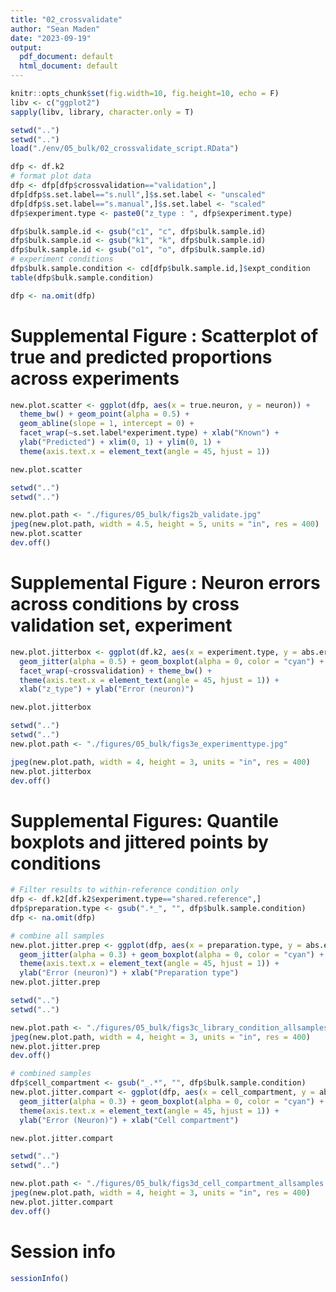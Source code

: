 ```yaml
---
title: "02_crossvalidate"
author: "Sean Maden"
date: "2023-09-19"
output:
  pdf_document: default
  html_document: default
---
```

```r
knitr::opts_chunk$set(fig.width=10, fig.height=10, echo = F)
libv <- c("ggplot2")
sapply(libv, library, character.only = T)
```

```r
setwd("..")
setwd("..")
load("./env/05_bulk/02_crossvalidate_script.RData")
```
 
```r

dfp <- df.k2
# format plot data
dfp <- dfp[dfp$crossvalidation=="validation",]
dfp[dfp$s.set.label=="s.null",]$s.set.label <- "unscaled"
dfp[dfp$s.set.label=="s.manual",]$s.set.label <- "scaled"
dfp$experiment.type <- paste0("z_type : ", dfp$experiment.type)

dfp$bulk.sample.id <- gsub("c1", "c", dfp$bulk.sample.id)
dfp$bulk.sample.id <- gsub("k1", "k", dfp$bulk.sample.id)
dfp$bulk.sample.id <- gsub("o1", "o", dfp$bulk.sample.id)
# experiment conditions
dfp$bulk.sample.condition <- cd[dfp$bulk.sample.id,]$expt_condition
table(dfp$bulk.sample.condition)

dfp <- na.omit(dfp)

```
 
# Supplemental Figure : Scatterplot of true and predicted proportions across experiments

```r

new.plot.scatter <- ggplot(dfp, aes(x = true.neuron, y = neuron)) + 
  theme_bw() + geom_point(alpha = 0.5) + 
  geom_abline(slope = 1, intercept = 0) + 
  facet_wrap(~s.set.label*experiment.type) + xlab("Known") + 
  ylab("Predicted") + xlim(0, 1) + ylim(0, 1) +
  theme(axis.text.x = element_text(angle = 45, hjust = 1))

new.plot.scatter

```

```r
setwd("..")
setwd("..")

new.plot.path <- "./figures/05_bulk/figs2b_validate.jpg"
jpeg(new.plot.path, width = 4.5, height = 5, units = "in", res = 400)
new.plot.scatter
dev.off()
```

# Supplemental Figure : Neuron errors across conditions by cross validation set, experiment

```r

new.plot.jitterbox <- ggplot(df.k2, aes(x = experiment.type, y = abs.error.neuron)) + 
  geom_jitter(alpha = 0.5) + geom_boxplot(alpha = 0, color = "cyan") +
  facet_wrap(~crossvalidation) + theme_bw() +
  theme(axis.text.x = element_text(angle = 45, hjust = 1)) +
  xlab("z_type") + ylab("Error (neuron)")

new.plot.jitterbox

```

```r
setwd("..")
setwd("..")
new.plot.path <- "./figures/05_bulk/figs3e_experimenttype.jpg"

jpeg(new.plot.path, width = 4, height = 3, units = "in", res = 400)
new.plot.jitterbox
dev.off()

```

# Supplemental Figures: Quantile boxplots and jittered points by conditions

```r

# Filter results to within-reference condition only
dfp <- df.k2[df.k2$experiment.type=="shared.reference",]
dfp$preparation.type <- gsub(".*_", "", dfp$bulk.sample.condition)
dfp <- na.omit(dfp)

```

```r
# combine all samples
new.plot.jitter.prep <- ggplot(dfp, aes(x = preparation.type, y = abs.error.neuron)) + 
  geom_jitter(alpha = 0.3) + geom_boxplot(alpha = 0, color = "cyan") + theme_bw() +
  theme(axis.text.x = element_text(angle = 45, hjust = 1)) +
  ylab("Error (neuron)") + xlab("Preparation type")
new.plot.jitter.prep

```

```r
setwd("..")
setwd("..")

new.plot.path <- "./figures/05_bulk/figs3c_library_condition_allsamples.jpg"
jpeg(new.plot.path, width = 4, height = 3, units = "in", res = 400)
new.plot.jitter.prep
dev.off()
```

```r
# combined samples
dfp$cell_compartment <- gsub("_.*", "", dfp$bulk.sample.condition)
new.plot.jitter.compart <- ggplot(dfp, aes(x = cell_compartment, y = abs.error.neuron)) + 
  geom_jitter(alpha = 0.3) + geom_boxplot(alpha = 0, color = "cyan") + theme_bw() +
  theme(axis.text.x = element_text(angle = 45, hjust = 1)) +
  ylab("Error (Neuron)") + xlab("Cell compartment")

new.plot.jitter.compart

```

```r
setwd("..")
setwd("..")

new.plot.path <- "./figures/05_bulk/figs3d_cell_compartment_allsamples.jpg"
jpeg(new.plot.path, width = 4, height = 3, units = "in", res = 400)
new.plot.jitter.compart
dev.off()
```

# Session info

```r
sessionInfo()
```